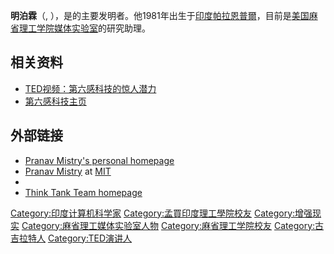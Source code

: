 {{notability unreferenced|time=2011-01-13T03:14:50+00:00}}
{{refimprove|time=2011-01-13T03:14:50+00:00}}

{{Infobox person
|name= সালমান খান <br/> Pranav Mistry <br/> 明泊霖
|image=Pranavmistry.jpg
|caption=明泊霖在演示第六感
|occupation= [[电脑科学家|电脑科学家]]
|birth_date={{birth date and age|1981|5|14}}
|nationality=美國
|ethnicity=印度人
|birth_place=[[印度|印度]][[古吉拉特邦|古吉拉特邦]][[帕拉恩普爾|帕拉恩普爾]]
|residence=[[印度|印度]] 
|alma_mater  = Nirma University of Science and Technology，[[印度理工學院|印度理工學院]]孟買校區， [[麻省理工學院|麻省理工學院]] 
|Known for= {{le|第六感科技|SixthSense}}，Mouseless, SPARSH and TeleTouch的发明者 
|awards= 2009年[[科技新时代|科技新时代]]发明奖<br>2009年[[Technology_Review|Technology Review]]的[[TR35|TR35]]<br>2010年Creativity 50
}}

'''明泊霖'''（{{lang-en|Pranav Mistry}}, {{bd|1981年|5月14日||}}），是{{le|第六感科技|SixthSense}}的主要发明者。他1981年出生于[[印度|印度]][[帕拉恩普爾|帕拉恩普爾]]，目前是[[美国|美国]][[麻省理工学院媒体实验室|麻省理工学院媒体实验室]]的研究助理。

== 相关资料 ==
*[http://v.youku.com/v_show/id_XMTQ0NjI3NDMy.html TED视频：第六感科技的惊人潜力] {{Wayback|url=http://v.youku.com/v_show/id_XMTQ0NjI3NDMy.html |date=20111225022826 }}
*[https://web.archive.org/web/20110121173852/http://www.pranavmistry.com/projects/sixthsense/ 第六感科技主页]

==外部链接==
* [http://www.pranavmistry.com Pranav Mistry's personal homepage] {{Wayback|url=http://www.pranavmistry.com/ |date=20191010004027 }}
* [http://fluid.media.mit.edu/people/pranav/about/pranav.html Pranav Mistry] {{Wayback|url=http://fluid.media.mit.edu/people/pranav/about/pranav.html |date=20180110084747 }} at [[MIT|MIT]]
* {{TED speaker}}
* [http://thinktankteam.info Think Tank Team homepage] {{Wayback|url=http://thinktankteam.info/ |date=20190924092441 }}

{{authority control}}

{{DEFAULTSORT:Mistry, Pranav}}
[[Category:印度计算机科学家|Category:印度计算机科学家]]
[[Category:孟買印度理工學院校友|Category:孟買印度理工學院校友]]
[[Category:增强现实|Category:增强现实]]
[[Category:麻省理工媒体实验室人物|Category:麻省理工媒体实验室人物]]
[[Category:麻省理工学院校友|Category:麻省理工学院校友]]
[[Category:古吉拉特人|Category:古吉拉特人]]
[[Category:TED演讲人|Category:TED演讲人]]